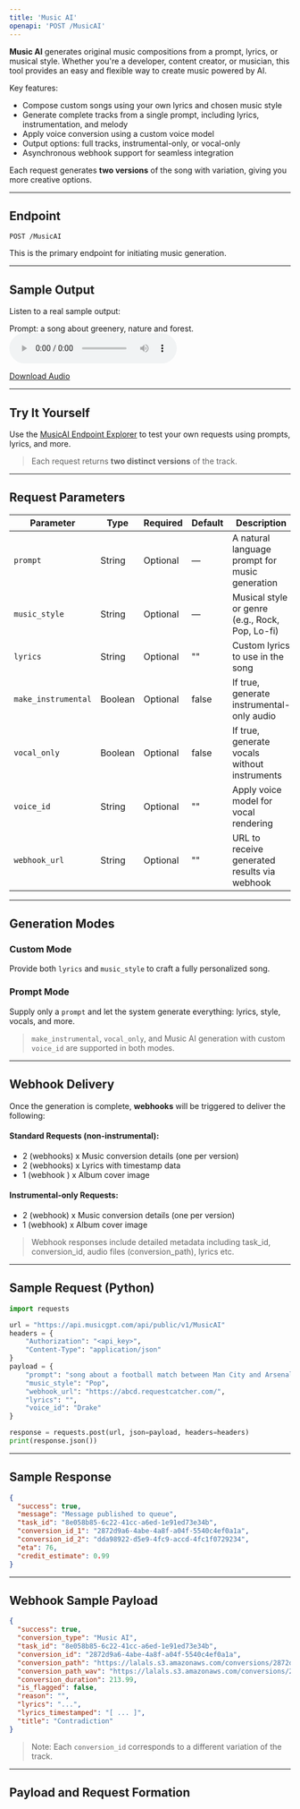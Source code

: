 ```yaml
---
title: 'Music AI'
openapi: 'POST /MusicAI'
---
```


**Music AI** generates original music compositions from a prompt, lyrics, or musical style. Whether you're a developer, content creator, or musician, this tool provides an easy and flexible way to create music powered by AI.

Key features:

* Compose custom songs using your own lyrics and chosen music style
* Generate complete tracks from a single prompt, including lyrics, instrumentation, and melody
* Apply voice conversion using a custom voice model
* Output options: full tracks, instrumental-only, or vocal-only
* Asynchronous webhook support for seamless integration

Each request generates **two versions** of the song with variation, giving you more creative options.

---

## Endpoint

```http
POST /MusicAI
```

This is the primary endpoint for initiating music generation.

---

## Sample Output

Listen to a real sample output:

Prompt: a song about greenery, nature and forest.
<audio controls="1" controlslist="nodownload nofullscreen noremoteplayback" src="https://lalals.s3.amazonaws.com/conversions/2872d9a6-4abe-4a8f-a04f-5540c4ef0a1a.mp3">Your browser does not support the audio playback.</audio>

<a href="https://lalals.s3.amazonaws.com/conversions/2872d9a6-4abe-4a8f-a04f-5540c4ef0a1a.wav" target="_blank">Download Audio</a>

---

## Try It Yourself

Use the [MusicAI Endpoint Explorer](/api-documentation/endpoint/MusicAI) to test your own requests using prompts, lyrics, and more.

> Each request returns **two distinct versions** of the track.

---

## Request Parameters

| Parameter           | Type    | Required | Default | Description                                     |
| ------------------- | ------- | -------- | ------- | ----------------------------------------------- |
| `prompt`            | String  | Optional | —       | A natural language prompt for music generation  |
| `music_style`       | String  | Optional | —       | Musical style or genre (e.g., Rock, Pop, Lo-fi) |
| `lyrics`            | String  | Optional | ""      | Custom lyrics to use in the song                |
| `make_instrumental` | Boolean | Optional | false   | If true, generate instrumental-only audio       |
| `vocal_only`        | Boolean | Optional | false   | If true, generate vocals without instruments    |
| `voice_id`          | String  | Optional | ""      | Apply voice model for vocal rendering           |
| `webhook_url`       | String  | Optional | ""      | URL to receive generated results via webhook    |

---

## Generation Modes

### Custom Mode

Provide both `lyrics` and `music_style` to craft a fully personalized song.

### Prompt Mode

Supply only a `prompt` and let the system generate everything: lyrics, style, vocals, and more.

> `make_instrumental`, `vocal_only`, and Music AI generation with custom `voice_id` are supported in both modes.

---

## Webhook Delivery

Once the generation is complete, **webhooks** will be triggered to deliver the following:

#### Standard Requests (non-instrumental):
* 2 (webhooks) x Music conversion details (one per version)
* 2 (webhooks) x Lyrics with timestamp data
* 1 (webhook ) x Album cover image

#### Instrumental-only Requests:
* 2 (webhook) x Music conversion details (one per version)
* 1 (webhook) x Album cover image

> Webhook responses include detailed metadata including task_id, conversion_id, audio files (conversion_path), lyrics etc.

---

## Sample Request (Python)

```python
import requests

url = "https://api.musicgpt.com/api/public/v1/MusicAI"
headers = {
    "Authorization": "<api_key>",
    "Content-Type": "application/json"
}
payload = {
    "prompt": "song about a football match between Man City and Arsenal",
    "music_style": "Pop",
    "webhook_url": "https://abcd.requestcatcher.com/",
    "lyrics": "",
    "voice_id": "Drake"
}

response = requests.post(url, json=payload, headers=headers)
print(response.json())
```

---

## Sample Response

```json
{
  "success": true,
  "message": "Message published to queue",
  "task_id": "8e058b85-6c22-41cc-a6ed-1e91ed73e34b",
  "conversion_id_1": "2872d9a6-4abe-4a8f-a04f-5540c4ef0a1a",
  "conversion_id_2": "dda98922-d5e9-4fc9-accd-4fc1f0729234",
  "eta": 76,
  "credit_estimate": 0.99
}
```

---

## Webhook Sample Payload

```json
{
  "success": true,
  "conversion_type": "Music AI",
  "task_id": "8e058b85-6c22-41cc-a6ed-1e91ed73e34b",
  "conversion_id": "2872d9a6-4abe-4a8f-a04f-5540c4ef0a1a",
  "conversion_path": "https://lalals.s3.amazonaws.com/conversions/2872d9a6-4abe-4a8f-a04f-5540c4ef0a1a.mp3",
  "conversion_path_wav": "https://lalals.s3.amazonaws.com/conversions/2872d9a6-4abe-4a8f-a04f-5540c4ef0a1a.wav",
  "conversion_duration": 213.99,
  "is_flagged": false,
  "reason": "",
  "lyrics": "...",
  "lyrics_timestamped": "[ ... ]",
  "title": "Contradiction"
}
```

> Note: Each `conversion_id` corresponds to a different variation of the track.

---

## Payload and Request Formation